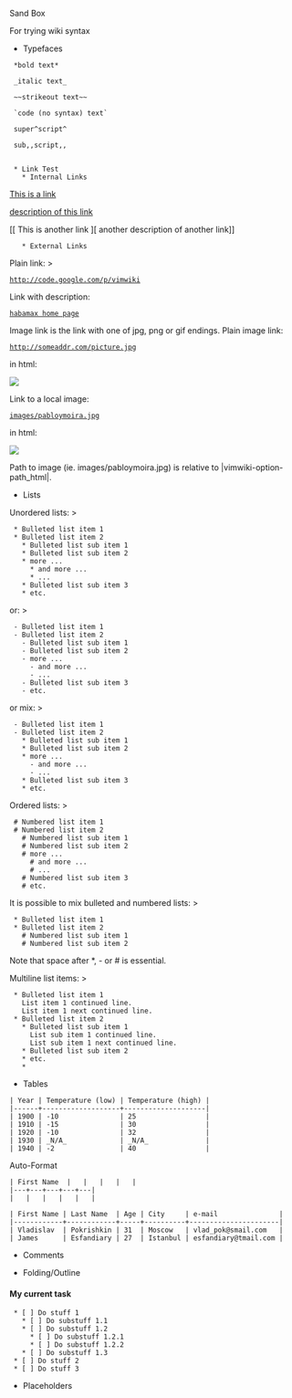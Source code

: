 
Sand Box

For trying wiki syntax

* Typefaces

  *bold text*

  _italic text_

  ~~strikeout text~~

  `code (no syntax) text`

  super^script^

  sub,,script,,
  

  * Link Test
    * Internal Links

[[ This is a link]]

[[ This is a link | description of this link]]

[[ This is another link ][ another description of another link]]

    * External Links
Plain link: >
 http://code.google.com/p/vimwiki

Link with description:
 [http://habamax.ru/blog habamax home page]

Image link is the link with one of jpg, png or gif endings.
Plain image link:
 http://someaddr.com/picture.jpg

in html:
 <img src="http://someaddr.com/picture.jpg" />

Link to a local image:
 [[images/pabloymoira.jpg]]

in html:
 <img src="images/pabloymoira.jpg" />

Path to image (ie. images/pabloymoira.jpg) is relative to
|vimwiki-option-path_html|.


* Lists

Unordered lists: >
  * Bulleted list item 1
  * Bulleted list item 2
    * Bulleted list sub item 1
    * Bulleted list sub item 2
    * more ...
      * and more ...
      * ...
    * Bulleted list sub item 3
    * etc.
or: >
  - Bulleted list item 1
  - Bulleted list item 2
    - Bulleted list sub item 1
    - Bulleted list sub item 2
    - more ...
      - and more ...
      - ...
    - Bulleted list sub item 3
    - etc.

or mix: >
  - Bulleted list item 1
  - Bulleted list item 2
    * Bulleted list sub item 1
    * Bulleted list sub item 2
    * more ...
      - and more ...
      - ...
    * Bulleted list sub item 3
    * etc.

Ordered lists: >
  # Numbered list item 1
  # Numbered list item 2
    # Numbered list sub item 1
    # Numbered list sub item 2
    # more ...
      # and more ...
      # ...
    # Numbered list sub item 3
    # etc.

It is possible to mix bulleted and numbered lists: >
  * Bulleted list item 1
  * Bulleted list item 2
    # Numbered list sub item 1
    # Numbered list sub item 2

Note that space after *, - or # is essential.

Multiline list items: >
  * Bulleted list item 1
    List item 1 continued line.
    List item 1 next continued line.
  * Bulleted list item 2
    * Bulleted list sub item 1
      List sub item 1 continued line.
      List sub item 1 next continued line.
    * Bulleted list sub item 2
    * etc.
    * 

* Tables

 | Year | Temperature (low) | Temperature (high) |
 |------+-------------------+--------------------|
 | 1900 | -10               | 25                 |
 | 1910 | -15               | 30                 |
 | 1920 | -10               | 32                 |
 | 1930 | _N/A_             | _N/A_              |
 | 1940 | -2                | 40                 |

Auto-Format
 | First Name  |   |   |   |   |
 |---+---+---+---+---|
 |   |   |   |   |   |

 | First Name | Last Name  | Age | City     | e-mail               |
 |------------+------------+-----+----------+----------------------|
 | Vladislav  | Pokrishkin | 31  | Moscow   | vlad_pok@smail.com   |
 | James      | Esfandiary | 27  | Istanbul | esfandiary@tmail.com |


* Comments

<!-- this text would not be in HTML -->

* Folding/Outline

==== My current task ====
  * [ ] Do stuff 1
    * [ ] Do substuff 1.1
    * [ ] Do substuff 1.2
      * [ ] Do substuff 1.2.1
      * [ ] Do substuff 1.2.2
    * [ ] Do substuff 1.3
  * [ ] Do stuff 2
  * [ ] Do stuff 3


* Placeholders



